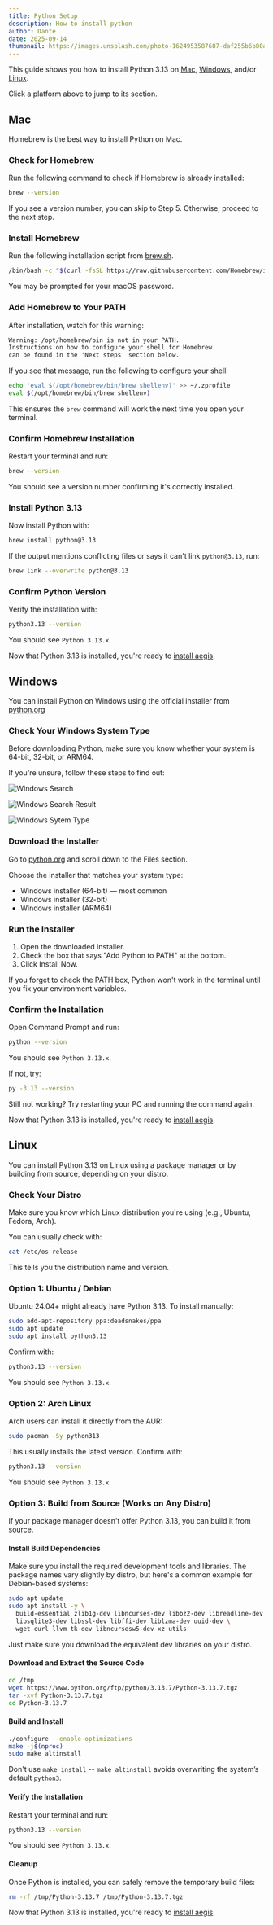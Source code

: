 ```yaml
---
title: Python Setup
description: How to install python
author: Dante
date: 2025-09-14
thumbnail: https://images.unsplash.com/photo-1624953587687-daf255b6b80a?q=80&w=1374&auto=format&fit=crop&ixlib=rb-4.1.0&ixid=M3wxMjA3fDB8MHxwaG90by1wYWdlfHx8fGVufDB8fHx8fA%3D%3D
---
```


This guide shows you how to install Python 3.13 on [Mac](#mac), [Windows](#windows), and/or [Linux](#linux).

Click a platform above to jump to its section.

## Mac

Homebrew is the best way to install Python on Mac.

<Steps>

### Check for Homebrew

Run the following command to check if Homebrew is already installed:

```bash
brew --version
```

If you see a version number, you can skip to Step 5. Otherwise, proceed to the next step.

### Install Homebrew

Run the following installation script from [brew.sh](https://brew.sh/).

```bash
/bin/bash -c "$(curl -fsSL https://raw.githubusercontent.com/Homebrew/install/HEAD/install.sh)"
```

You may be prompted for your macOS password.

### Add Homebrew to Your PATH

After installation, watch for this warning:

```txt
Warning: /opt/homebrew/bin is not in your PATH.
Instructions on how to configure your shell for Homebrew
can be found in the 'Next steps' section below.
```

If you see that message, run the following to configure your shell:

```bash
echo 'eval $(/opt/homebrew/bin/brew shellenv)' >> ~/.zprofile
eval $(/opt/homebrew/bin/brew shellenv)
```

This ensures the `brew` command will work the next time you open your terminal.

### Confirm Homebrew Installation

Restart your terminal and run:

```bash
brew --version
```

You should see a version number confirming it's correctly installed.

### Install Python 3.13

Now install Python with:

```bash
brew install python@3.13
```

If the output mentions conflicting files or says it can't link `python@3.13`, run:

```bash
brew link --overwrite python@3.13
```

### Confirm Python Version

Verify the installation with:

```bash
python3.13 --version
```

You should see `Python 3.13.x`.

</Steps>

Now that Python 3.13 is installed, you're ready to [install aegis](../../docs/getting-started/installation).

## Windows

You can install Python on Windows using the official installer from [python.org](https://www.python.org/downloads/release/python-3137/)

<Steps>

### Check Your Windows System Type

Before downloading Python, make sure you know whether your system is 64-bit, 32-bit, or ARM64.

If you're unsure, follow these steps to find out:

![Windows Search](/search.png)

![Windows Search Result](/result.png)

![Windows Sytem Type](/system-type.png)

### Download the Installer

Go to [python.org](https://www.python.org/downloads/release/python-3137/) and scroll down to the Files section.

Choose the installer that matches your system type:

- Windows installer (64-bit) — most common
- Windows installer (32-bit)
- Windows installer (ARM64)

### Run the Installer

1. Open the downloaded installer.
2. Check the box that says "Add Python to PATH" at the bottom.
3. Click Install Now.

<Callout title="Windows PATH" type="warning">

If you forget to check the PATH box, Python won't work in the terminal until you fix your environment variables.

</Callout>

### Confirm the Installation

Open Command Prompt and run:

```bash
python --version
```

You should see `Python 3.13.x`.

If not, try:

```bash
py -3.13 --version
```

Still not working? Try restarting your PC and running the command again.

</Steps>

Now that Python 3.13 is installed, you're ready to [install aegis](../../docs/getting-started/installation).

## Linux

You can install Python 3.13 on Linux using a package manager or by building from source, depending on your distro.

<Steps>

### Check Your Distro

Make sure you know which Linux distribution you're using (e.g., Ubuntu, Fedora, Arch).

You can usually check with:

```bash
cat /etc/os-release
```

This tells you the distribution name and version.

### Option 1: Ubuntu / Debian

Ubuntu 24.04+ might already have Python 3.13. To install manually:

```bash
sudo add-apt-repository ppa:deadsnakes/ppa
sudo apt update
sudo apt install python3.13
```

Confirm with:

```bash
python3.13 --version
```

You should see `Python 3.13.x`.

### Option 2: Arch Linux

Arch users can install it directly from the AUR:

```bash
sudo pacman -Sy python313
```

This usually installs the latest version. Confirm with:

```bash
python3.13 --version
```

You should see `Python 3.13.x`.

### Option 3: Build from Source (Works on Any Distro)

If your package manager doesn't offer Python 3.13, you can build it from source.

#### Install Build Dependencies

Make sure you install the required development tools and libraries. The package names vary slightly by distro,
but here's a common example for Debian-based systems:

```bash
sudo apt update
sudo apt install -y \
  build-essential zlib1g-dev libncurses-dev libbz2-dev libreadline-dev \
  libsqlite3-dev libssl-dev libffi-dev liblzma-dev uuid-dev \
  wget curl llvm tk-dev libncursesw5-dev xz-utils
```

Just make sure you download the equivalent dev libraries on your distro.

#### Download and Extract the Source Code

```bash
cd /tmp
wget https://www.python.org/ftp/python/3.13.7/Python-3.13.7.tgz
tar -xvf Python-3.13.7.tgz
cd Python-3.13.7
```

#### Build and Install

```bash
./configure --enable-optimizations
make -j$(nproc)
sudo make altinstall
```

<Callout title="Install Command" type="warning">

Don't use `make install` -- `make altinstall` avoids overwriting the system’s default `python3`.

</Callout>

#### Verify the Installation

Restart your terminal and run:

```bash
python3.13 --version
```

You should see `Python 3.13.x`.

#### Cleanup

Once Python is installed, you can safely remove the temporary build files:

```bash
rm -rf /tmp/Python-3.13.7 /tmp/Python-3.13.7.tgz
```

</Steps>

Now that Python 3.13 is installed, you're ready to [install aegis](../../docs/getting-started/installation/).
